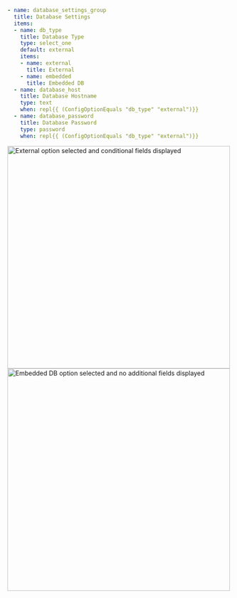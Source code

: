 ```yaml
- name: database_settings_group
  title: Database Settings
  items:
  - name: db_type
    title: Database Type
    type: select_one
    default: external
    items:
    - name: external
      title: External
    - name: embedded
      title: Embedded DB
  - name: database_host
    title: Database Hostname
    type: text
    when: repl{{ (ConfigOptionEquals "db_type" "external")}}
  - name: database_password
    title: Database Password
    type: password
    when: repl{{ (ConfigOptionEquals "db_type" "external")}}
```

<img alt="External option selected and conditional fields displayed" src="/images/config-when-enabled.png" width="500px"/>

<img alt="Embedded DB option selected and no additional fields displayed" src="/images/config-when-disabled.png" width="500px"/>